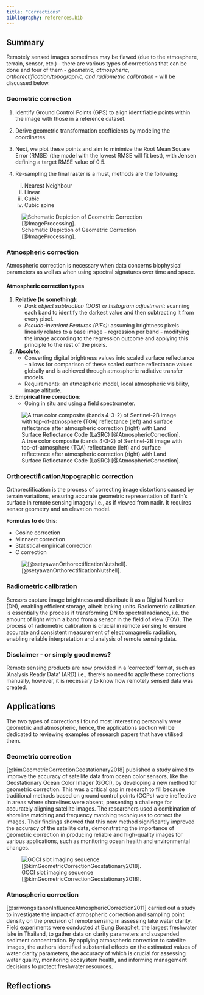 ```yaml
---
title: "Corrections"
bibliography: references.bib
---
```


## Summary

Remotely sensed images sometimes may be flawed (due to the atmosphere, terrain, sensor, etc.) - there are various types of corrections that can be done and four of them - *geometric, atmospheric, orthorectification/topographic, and radiometric calibration* - will be discussed below.

### Geometric correction

1.  Identify Ground Control Points (GPS) to align identifiable points within the image with those in a reference dataset.

2.  Derive geometric transformation coefficients by modeling the coordinates.

3.  Next, we plot these points and aim to minimize the Root Mean Square Error (RMSE) (the model with the lowest RMSE will fit best), with Jensen defining a target RMSE value of 0.5.

4.  Re-sampling the final raster is a must, methods are the following:

    i)  Nearest Neighbour
    ii) Linear
    iii) Cubic
    iv) Cubic spine

![Schematic Depiction of Geometric Correction [@ImageProcessing].](geometric-correction.png)

### Atmospheric correction

Atmospheric correction is necessary when data concerns biophysical parameters as well as when using spectral signatures over time and space.

#### **Atmospheric correction types**

1.  **Relative (to something)**:
    -   *Dark object subtraction (DOS) or histogram adjustment*: scanning each band to identify the darkest value and then subtracting it from every pixel.
    -   *Pseudo-invariant Features (PIFs)*: assuming brightness pixels linearly relates to a base image - regression per band - modifying the image according to the regression outcome and applying this principle to the rest of the pixels.
2.  **Absolute**:
    -   Converting digital brightness values into scaled surface reflectance - allows for comparison of these scaled surface reflectance values globally and is achieved through atmospheric radiative transfer models.
    -   Requirements: an atmospheric model, local atmospheric visibility, image altitude.
3.  **Empirical line correction**:
    -   Going in situ and using a field spectrometer.

![A true color composite (bands 4-3-2) of Sentinel-2B image with top-of-atmosphere (TOA) reflectance (left) and surface reflectance after atmospheric correction (right) with Land Surface Reflectance Code (LaSRC) [@AtmosphericCorrection].](atmospheric-correction.png)

### Orthorectification/topographic correction

Orthorectification is the process of correcting image distortions caused by terrain variations, ensuring accurate geometric representation of Earth's surface in remote sensing imagery i.e., as if viewed from nadir. It requires sensor geometry and an elevation model.

**Formulas to do this**:

-   Cosine correction
-   Minnaert correction
-   Statistical empirical correction
-   C correction

![[@setyawanOrthorectificationNutshell].](orthorectification.png)

### Radiometric calibration

Sensors capture image brightness and distribute it as a Digital Number (DN), enabling efficient storage, albeit lacking units. Radiometric calibration is essentially the process if transforming DN to spectral radiance, i.e. the amount of light within a band from a sensor in the field of view (FOV). The process of radiometric calibration is crucial in remote sensing to ensure accurate and consistent measurement of electromagnetic radiation, enabling reliable interpretation and analysis of remote sensing data.

### Disclaimer - or simply good news?

Remote sensing products are now provided in a 'corrected' format, such as 'Analysis Ready Data' (ARD) i.e., there's no need to apply these corrections manually, however, it is necessary to know how remotely sensed data was created.

## Applications

The two types of corrections I found most interesting personally were geometric and atmospheric, hence, the applications section will be dedicated to reviewing examples of research papers that have utilised them.

### Geometric correction

[@kimGeometricCorrectionGeostationary2018] published a study aimed to improve the accuracy of satellite data from ocean color sensors, like the Geostationary Ocean Color Imager (GOCI), by developing a new method for geometric correction. This was a critical gap in research to fill because traditional methods based on ground control points (GCPs) were ineffective in areas where shorelines were absent, presenting a challenge for accurately aligning satellite images. The researchers used a combination of shoreline matching and frequency matching techniques to correct the images. Their findings showed that this new method significantly improved the accuracy of the satellite data, demonstrating the importance of geometric correction in producing reliable and high-quality images for various applications, such as monitoring ocean health and environmental changes.

![GOCI slot imaging sequence [@kimGeometricCorrectionGeostationary2018].](GOCI.png)

### Atmospheric correction

[@sriwongsitanonInfluenceAtmosphericCorrection2011] carried out a study to investigate the impact of atmospheric correction and sampling point density on the precision of remote sensing in assessing lake water clarity. Field experiments were conducted at Bung Boraphet, the largest freshwater lake in Thailand, to gather data on clarity parameters and suspended sediment concentration. By applying atmospheric correction to satellite images, the authors identified substantial effects on the estimated values of water clarity parameters, the accuracy of which is crucial for assessing water quality, monitoring ecosystem health, and informing management decisions to protect freshwater resources. 

## Reflections
